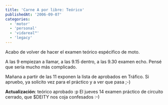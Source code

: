 ```yaml
---
title: 'Carne A por libre: Teórico'
publishedAt: '2006-09-07'
categories:
  - 'motor'
  - 'personal'
  - 'vidareal™'
  - 'legacy'
---
```


Acabo de volver de hacer el examen teórico espécifico de moto.

A las 9 empiezan a llamar, a las 9.15 dentro, a las 9.30 examen echo. Pensé que sería mucho más complicado.

Mañana a partir de las 11 exponen la lista de aprobados en Tráfico. Si apruebo, ya solicito vez para el práctico y a ver que pasa ;-)

**Actualización**: teórico aprobado :p El jueves 14 examen práctico de circuito cerrado, que $DEITY nos coja confesados :-)
